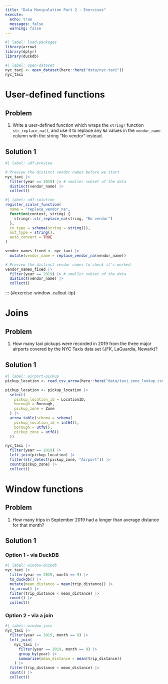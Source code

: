 ```yaml
---
title: "Data Manipulation Part 2 - Exercises"
execute:
  echo: true
  messages: false
  warning: false
---
```


```r
#| label: load-packages
library(arrow)
library(dplyr)
library(duckdb)
```

```r
#| label: open-dataset
nyc_taxi <- open_dataset(here::here("data/nyc-taxi"))
nyc_taxi
```


::: {#exercise-udfs .callout-tip}
# User-defined functions

::: panel-tabset
## Problem

1.  Write a user-defined function which wraps the `stringr` function `str_replace_na()`, and use it to replace any `NA` values in the `vendor_name` column with the string "No vendor" instead.

## Solution 1

```r
#| label: udf-preview

# Preview the distinct vendor names before we start
nyc_taxi |>
  filter(year == 2019) |> # smaller subset of the data
  distinct(vendor_name) |>
  collect()
```

```r
#| label: udf-solution
register_scalar_function(
  name = "replace_vendor_na",
  function(context, string) {
    stringr::str_replace_na(string, "No vendor")
  },
  in_type = schema(string = string()),
  out_type = string(),
  auto_convert = TRUE
)

vendor_names_fixed <- nyc_taxi |>
  mutate(vendor_name = replace_vendor_na(vendor_name)) 

# Preview the distinct vendor names to check it's worked
vendor_names_fixed |>
  filter(year == 2019) |> # smaller subset of the data
  distinct(vendor_name) |>
  collect()
```
:::
:::

::: {#exercise-window .callout-tip}


::: {#exercise-joins .callout-tip}
# Joins

::: panel-tabset
## Problem

1.  How many taxi pickups were recorded in 2019 from the three major airports covered by the NYC Taxis data set (JFK, LaGuardia, Newark)?

## Solution 1

```r
#| label: airport-pickup
pickup_location <- read_csv_arrow(here::here("data/taxi_zone_lookup.csv"))

pickup_location <- pickup_location |>
  select(
    pickup_location_id = LocationID,
    borough = Borough,
    pickup_zone = Zone
  ) |>
  arrow_table(schema = schema(
    pickup_location_id = int64(),
    borough = utf8(),
    pickup_zone = utf8()
  ))

nyc_taxi |>
  filter(year == 2019) |>
  left_join(pickup_location) |>
  filter(str_detect(pickup_zone, "Airport")) |>
  count(pickup_zone) |>
  collect()
```
:::
:::

::: {#exercise-window .callout-tip}
# Window functions

::: panel-tabset
## Problem

1.  How many trips in September 2019 had a longer than average distance for that month?

## Solution 1

### Option 1 - via DuckDB

```r
#| label: window-duckdb
nyc_taxi |>
  filter(year == 2019, month == 9) |>
  to_duckdb() |>
  mutate(mean_distance = mean(trip_distance)) |>
  to_arrow() |>
  filter(trip_distance < mean_distance) |>
  count() |>
  collect()
```

### Option 2 - via a join

```r
#| label: window-join
nyc_taxi |>
  filter(year == 2019, month == 9) |>
  left_join(
    nyc_taxi |>
      filter(year == 2019, month == 9) |>
      group_by(year) |>
      summarise(mean_distance = mean(trip_distance))
    ) |>
  filter(trip_distance < mean_distance) |>
  count() |>
  collect()
```
:::
:::
